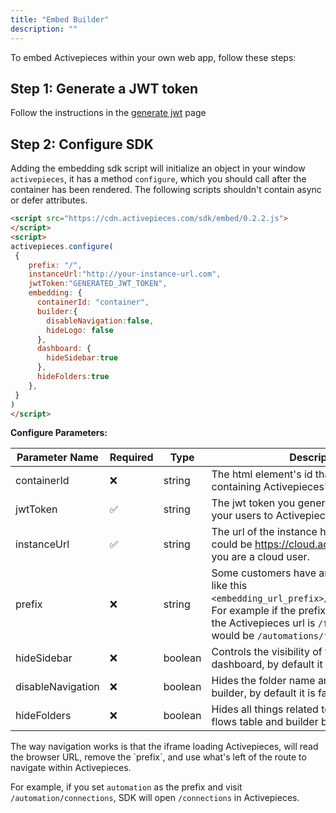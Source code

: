 ```yaml
---
title: "Embed Builder"
description: ""
---
```


To embed Activepieces within your own web app, follow these steps:



## Step 1: Generate a JWT token

Follow the instructions in the [generate jwt](./generate-jwt) page

## Step 2: Configure SDK

Adding the embedding sdk script will initialize an object in your window `activepieces`, it has a method `configure`, which you should call after the container has been rendered.
<Tip>
The following scripts shouldn't contain async or defer attributes.
</Tip>

```html
<script src="https://cdn.activepieces.com/sdk/embed/0.2.2.js">
</script>
<script>
activepieces.configure(
 {
    prefix: "/",
    instanceUrl:"http://your-instance-url.com",
    jwtToken:"GENERATED_JWT_TOKEN",
    embedding: {
      containerId: "container",
      builder:{
        disableNavigation:false,
        hideLogo: false
      },
      dashboard: {
        hideSidebar:true
      },
      hideFolders:true
    },   
 }
)
</script>
```



**Configure Parameters:**

| Parameter Name |  Required |  Type | Description |
| --- | --- | --- | --- |
| containerId | ❌ | string | The html element's id that is going to be containing Activepieces's iframe. |
| jwtToken | ✅  |  string | The jwt token you generated to authenticate your users to Activepieces. |
| instanceUrl| ✅ |  string | The url of the instance hosting Activepieces, could be https://cloud.activepieces.com if you are a cloud user. |
| prefix | ❌ | string | Some customers have an embedding prefix, like this `<embedding_url_prefix>/<Activepieces_url>`. For example if the prefix is `/automations` and the Activepieces url is `/flows` the full url would be `/automations/flows`. |
| hideSidebar | ❌ | boolean | Controls the visibility of the sidebar in the dashboard, by default it is false. |
| disableNavigation | ❌ |  boolean | Hides the folder name and back button in the builder, by default it is false. |
| hideFolders | ❌ | boolean | Hides all things related to folders in both the flows table and builder by default it is false. |

<Info>
The way navigation works is that the iframe loading Activepieces, will read the browser URL, remove the `prefix`, and use what's left of the route to navigate within Activepieces.

For example, if you set `automation` as the prefix and visit `/automation/connections`, SDK will open `/connections` in Activepieces.
</Info>
